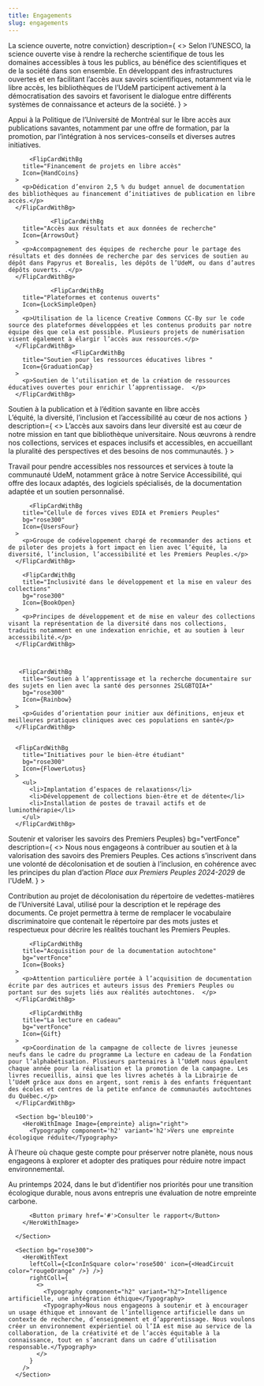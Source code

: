 ```yaml
---
title: Engagements
slug: engagements
---
```



<SuperHero
  title="Pour un monde équitable et durable"
  imageName="engagements"
/>

<Section>
<Carousel1
    title={<Typography component="h2">La science ouverte, notre conviction</Typography>}
    description={
      <>
        <Typography sx={{pb: 1.5}}>Selon l’UNESCO, la science ouverte vise à rendre la recherche scientifique de tous les domaines accessibles à tous les publics, au bénéfice des scientifiques et de la société dans son ensemble.</Typography>
        <Typography>En développant des infrastructures ouvertes et en facilitant l’accès aux savoirs scientifiques, notamment via le libre accès, les bibliothèques de l’UdeM participent activement à la démocratisation des savoirs et favorisent le dialogue entre différents systèmes de connaissance et acteurs de la société.</Typography>
      </>
    }
  >
    <FlipCardWithBg
        title="Ambassadrice du libre accès"
        Icon={Megaphone}
      >
        <p>Appui à la Politique de l’Université de Montréal sur le libre accès aux publications savantes, notamment par une offre de formation, par la promotion, par l’intégration à nos services-conseils et diverses autres initiatives.</p>
      </FlipCardWithBg>

          <FlipCardWithBg
        title="Financement de projets en libre accès"
        Icon={HandCoins}
      >
        <p>Dédication d’environ 2,5 % du budget annuel de documentation des bibliothèques au financement d’initiatives de publication en libre accès.</p>
      </FlipCardWithBg>

                <FlipCardWithBg
        title="Accès aux résultats et aux données de recherche"
        Icon={ArrowsOut}
      >
        <p>Accompagnement des équipes de recherche pour le partage des résultats et des données de recherche par des services de soutien au dépôt dans Papyrus et Borealis, les dépôts de l’UdeM, ou dans d’autres dépôts ouverts. .</p>
      </FlipCardWithBg>

                <FlipCardWithBg
        title="Plateformes et contenus ouverts"
        Icon={LockSimpleOpen}
      >
        <p>Utilisation de la licence Creative Commons CC-By sur le code source des plateformes développées et les contenus produits par notre équipe dès que cela est possible. Plusieurs projets de numérisation visent également à élargir l’accès aux ressources.</p>
      </FlipCardWithBg>
                      <FlipCardWithBg
        title="Soutien pour les ressources éducatives libres "
        Icon={GraduationCap}
      >
        <p>Soutien de l’utilisation et de la création de ressources éducatives ouvertes pour enrichir l’apprentissage.  </p>
      </FlipCardWithBg>

  </Carousel1>
</Section>
<Section>
<Typography component="h2">Soutien à la publication et à l’édition savante en libre accès</Typography>
  <List>
    <RichListItemWithLink 
      title="Soutien aux auteurs et au autrices UdeM pour choisir les meilleures options"
      description="Lorem ipsum dolor sit amet, consectetur adipiscing elit, sed do eiusmod tempor incididunt ut labore et dolore magna aliqua. Ut enim ad minim veniam, quis nostrud "
      href="#"
    />
    <RichListItemWithLink 
      title="Service gratuit d’hébergement de revues sur la plateforme OJS"
      description="Lorem ipsum dolor sit amet, consectetur adipiscing elit, sed do eiusmod tempor incididunt ut labore et dolore magna aliqua. Ut enim ad minim veniam, quis nostrud "
      href="#"
    />
    <RichListItemWithLink 
      title="Support aux revues de l’UdeM qui veulent passer au modèle de libre accès diamant"
      description="Lorem ipsum dolor sit amet, consectetur adipiscing elit, sed do eiusmod tempor incididunt ut labore et dolore magna aliqua. Ut enim ad minim veniam, quis nostrud "
      href="#"
    />
        <RichListItemWithLink 
      title="Financement pour la publication de la publication de monographie par les auteurs UdeM"
      description="Lorem ipsum dolor sit amet, consectetur adipiscing elit, sed do eiusmod tempor incididunt ut labore et dolore magna aliqua. Ut enim ad minim veniam, quis nostrud "
      href="#"
    />
  </List>

</Section>


<Section bg='bleu100'>
<Carousel1
    title={<Typography component="h2">L’équité, la diversité, l’inclusion et l’accessibilité au cœur de nos actions  </Typography>}
    description={
      <>
        <Typography>L’accès aux savoirs dans leur diversité est au cœur de notre mission en tant que bibliothèque universitaire. Nous œuvrons à rendre nos collections, services et espaces inclusifs et accessibles, en accueillant la pluralité des perspectives et des besoins de nos communautés.</Typography>
      </>
    }
  >
    <FlipCardWithBg
        title="Amélioration de l’accessibilité des lieux, ressources et services"
        bg="rose300"
        Icon={PersonSimpleCircle}
      >
        <p>Travail pour pendre accessibles nos ressources et services à toute la communauté UdeM, notamment grâce à notre Service Accessibilité, qui offre des locaux adaptés, des logiciels spécialisés, de la documentation adaptée et un soutien personnalisé.</p>
      </FlipCardWithBg>

          <FlipCardWithBg
        title="Cellule de forces vives EDIA et Premiers Peuples"
        bg="rose300"
        Icon={UsersFour}
      >
        <p>Groupe de codéveloppement chargé de recommander des actions et de piloter des projets à fort impact en lien avec l’équité, la diversité, l’inclusion, l’accessibilité et les Premiers Peuples.</p>
      </FlipCardWithBg>

        <FlipCardWithBg
        title="Inclusivité dans le développement et la mise en valeur des collections"
        bg="rose300"
        Icon={BookOpen}
      >
        <p>Principes de développement et de mise en valeur des collections visant la représentation de la diversité dans nos collections, traduits notamment en une indexation enrichie, et au soutien à leur accessibilité.</p>
      </FlipCardWithBg>


       
       <FlipCardWithBg
        title="Soutien à l’apprentissage et la recherche documentaire sur des sujets en lien avec la santé des personnes 2SLGBTQIA+"
        bg="rose300"
        Icon={Rainbow}
      >
        <p>Guides d’orientation pour initier aux définitions, enjeux et meilleures pratiques cliniques avec ces populations en santé</p>
      </FlipCardWithBg>


      <FlipCardWithBg
        title="Initiatives pour le bien-être étudiant"
        bg="rose300"
        Icon={FlowerLotus}
      >
        <ul>
          <li>Implantation d’espaces de relaxations</li>
          <li>Développement de collections bien-être et de détente</li>
          <li>Installation de postes de travail actifs et de luminothérapie</li>
        </ul>
      </FlipCardWithBg>

  </Carousel1>
</Section>

<Section>
<Carousel1
    title={<Typography component="h2">Soutenir et valoriser les savoirs des Premiers Peuples</Typography>}
    bg="vertFonce"
    description={
      <>
        <Typography> Nous nous engageons à contribuer au soutien et à la valorisation des savoirs des Premiers Peuples. Ces actions s’inscrivent dans une volonté de décolonisation et de soutien à l’inclusion, en cohérence avec les principes du plan d’action <em>Place aux Premiers Peuples 2024-2029</em> de l'UdeM.</Typography>
      </>
    }
  >
    <FlipCardWithBg
        title="Décolonisation des vedettes-matière"
        bg="vertFonce"
        Icon={PencilLine}
      >
        <p>Contribution au projet de décolonisation du répertoire de vedettes-matières de l’Université Laval, utilisé pour la description et le repérage des documents. Ce projet permettra à terme de remplacer le vocabulaire discriminatoire que contenait le répertoire par des mots justes et respectueux pour décrire les réalités touchant les Premiers Peuples.</p>
      </FlipCardWithBg>

          <FlipCardWithBg
        title="Acquisition pour de la documentation autochtone"
        bg="vertFonce"
        Icon={Books}
      >
        <p>Attention particulière portée à l’acquisition de documentation écrite par des autrices et auteurs issus des Premiers Peuples ou portant sur des sujets liés aux réalités autochtones.  </p>
      </FlipCardWithBg>

          <FlipCardWithBg
        title="La lecture en cadeau"
        bg="vertFonce"
        Icon={Gift}
      >
        <p>Coordination de la campagne de collecte de livres jeunesse neufs dans le cadre du programme La lecture en cadeau de la Fondation pour l’alphabétisation. Plusieurs partenaires à l’UdeM nous épaulent chaque année pour la réalisation et la promotion de la campagne. Les livres recueillis, ainsi que les livres achetés à la Librairie de l’UdeM grâce aux dons en argent, sont remis à des enfants fréquentant des écoles et centres de la petite enfance de communautés autochtones du Québec.</p>
      </FlipCardWithBg>

  </Carousel1>
</Section>

      <Section bg='bleu100'>
        <HeroWithImage Image={empreinte} align="right">
          <Typography component='h2' variant='h2'>Vers une empreinte écologique réduite</Typography>

À l’heure où chaque geste compte pour préserver notre planète, nous nous engageons à explorer et adopter des pratiques pour réduire notre impact environnemental.

Au printemps 2024, dans le but d’identifier nos priorités pour une transition écologique durable, nous avons entrepris une évaluation de notre empreinte carbone.

          <Button primary href='#'>Consulter le rapport</Button>
        </HeroWithImage>

      </Section>

      <Section bg="rose300">
        <HeroWithText 
          leftColl={<IconInSquare color='rose500' icon={<HeadCircuit color="rougeOrange" />} />}
          rightColl={
            <>
              <Typography component="h2" variant="h2">Intelligence artificielle, une intégration éthique</Typography>
              <Typography>Nous nous engageons à soutenir et à encourager un usage éthique et innovant de l’intelligence artificielle dans un contexte de recherche, d’enseignement et d’apprentissage. Nous voulons créer un environnement expérientiel où l’IA est mise au service de la collaboration, de la créativité et de l’accès équitable à la connaissance, tout en s’ancrant dans un cadre d’utilisation responsable.</Typography>
            </>
          }
        />
      </Section>

